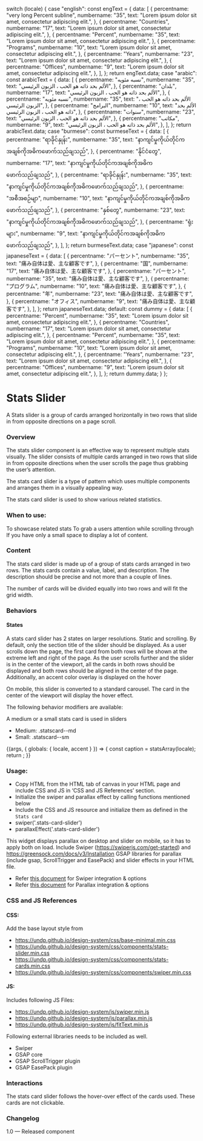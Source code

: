 
  switch (locale) {
    case "english":
      const engText = {
        data: [
          {
            percentname: "very long Percent subline",
            numbername: "35",
            text: "Lorem ipsum dolor sit amet, consectetur adipiscing elit.",
          },
          {
            percentname: "Countries",
            numbername: "17",
            text: "Lorem ipsum dolor sit amet, consectetur adipiscing elit.",
          },
          {
            percentname: "Percent",
            numbername: "35",
            text: "Lorem ipsum dolor sit amet, consectetur adipiscing elit.",
          },
          {
            percentname: "Programs",
            numbername: "10",
            text: "Lorem ipsum dolor sit amet, consectetur adipiscing elit.",
          },
          {
            percentname: "Years",
            numbername: "23",
            text: "Lorem ipsum dolor sit amet, consectetur adipiscing elit.",
          },
          {
            percentname: "Offices",
            numbername: "9",
            text: "Lorem ipsum dolor sit amet, consectetur adipiscing elit.",
          },
        ],
      };
      return engText.data;
    case "arabic":
      const arabicText = {
        data: [
          {
            percentname: "نسبه مئويه",
            numbername: "35",
            text: "الألم بحد ذاته هو الحب ، الزبون الرئيسي",
          },
          {
            percentname: "بلدان",
            numbername: "17",
            text: "الألم بحد ذاته هو الحب ، الزبون الرئيسي",
          },
          {
            percentname: "نسبه مئويه",
            numbername: "35",
            text: "الألم بحد ذاته هو الحب ، الزبون الرئيسي",
          },
          {
            percentname: "البرامج",
            numbername: "10",
            text: "الألم بحد ذاته هو الحب ، الزبون الرئيسي",
          },
          {
            percentname: "سنوات",
            numbername: "23",
            text: "الألم بحد ذاته هو الحب ، الزبون الرئيسي",
          },
          {
            percentname: "مكاتب",
            numbername: "9",
            text: "الألم بحد ذاته هو الحب ، الزبون الرئيسي",
          },
        ],
      };
      return arabicText.data;
    case "burmese":
      const burmeseText = {
        data: [
          {
            percentname: "ရာခိုင်နှုန်း",
            numbername: "35",
            text: "နာကျင်မှုကိုယ်တိုင်ကအချစ်ကိုအဓိကဖောက်သည်ချသည်",
          },
          {
            percentname: "နိုင်ငံတွေ",
            numbername: "17",
            text: "နာကျင်မှုကိုယ်တိုင်ကအချစ်ကိုအဓိကဖောက်သည်ချသည်",
          },
          {
            percentname: "ရာခိုင်နှုန်း",
            numbername: "35",
            text: "နာကျင်မှုကိုယ်တိုင်ကအချစ်ကိုအဓိကဖောက်သည်ချသည်",
          },
          {
            percentname: "အစီအစဉ်မျာ",
            numbername: "10",
            text: "နာကျင်မှုကိုယ်တိုင်ကအချစ်ကိုအဓိကဖောက်သည်ချသည်",
          },
          {
            percentname: "နှစ်တွေ",
            numbername: "23",
            text: "နာကျင်မှုကိုယ်တိုင်ကအချစ်ကိုအဓိကဖောက်သည်ချသည်",
          },
          {
            percentname: "ရုံးများ",
            numbername: "9",
            text: "နာကျင်မှုကိုယ်တိုင်ကအချစ်ကိုအဓိကဖောက်သည်ချသည်",
          },
        ],
      };
      return burmeseText.data;
    case "japanese":
      const japaneseText = {
        data: [
          {
            percentname: "パーセント",
            numbername: "35",
            text: "痛み自体は愛、主な顧客です",
          },
          {
            percentname: "国",
            numbername: "17",
            text: "痛み自体は愛、主な顧客です",
          },
          {
            percentname: "パーセント",
            numbername: "35",
            text: "痛み自体は愛、主な顧客です",
          },
          {
            percentname: "プログラム",
            numbername: "10",
            text: "痛み自体は愛、主な顧客です",
          },
          {
            percentname: "年",
            numbername: "23",
            text: "痛み自体は愛、主な顧客です",
          },
          {
            percentname: "オフィス",
            numbername: "9",
            text: "痛み自体は愛、主な顧客です",
          },
        ],
      };
      return japaneseText.data;
    default:
      const dummy = {
        data: [
          {
            percentname: "Percent",
            numbername: "35",
            text: "Lorem ipsum dolor sit amet, consectetur adipiscing elit.",
          },
          {
            percentname: "Countries",
            numbername: "17",
            text: "Lorem ipsum dolor sit amet, consectetur adipiscing elit.",
          },
          {
            percentname: "Percent",
            numbername: "35",
            text: "Lorem ipsum dolor sit amet, consectetur adipiscing elit.",
          },
          {
            percentname: "Programs",
            numbername: "10",
            text: "Lorem ipsum dolor sit amet, consectetur adipiscing elit.",
          },
          {
            percentname: "Years",
            numbername: "23",
            text: "Lorem ipsum dolor sit amet, consectetur adipiscing elit.",
          },
          {
            percentname: "Offices",
            numbername: "9",
            text: "Lorem ipsum dolor sit amet, consectetur adipiscing elit.",
          },
        ],
      };
      return dummy.data;
  }
};

<Meta title="Patterns/Stats slider (two rows)" />

# Stats Slider

A Stats slider is a group of cards arranged horizontally in two rows that slide in from opposite directions on a page scroll.

### Overview

The stats slider component is an effective way to represent multiple stats visually. The slider consists of multiple cards arranged in two rows that slide in from opposite directions when the user scrolls the page thus grabbing the user’s attention.

The stats card slider is a type of pattern which uses multiple components and arranges them in a visually appealing way.

The stats card slider is used to show various related statistics.

### When to use:

To showcase related stats
To grab a users attention while scrolling through
If you have only a small space to display a lot of content.

### Content

The stats card slider is made up of a group of stats cards arranged in two rows. The stats cards contain a value, label, and description. The description should be precise and not more than a couple of lines.

The number of cards will be divided equally into two rows and will fit the grid width.

### Behaviors

#### States

A stats card slider has 2 states on larger resolutions. Static and scrolling.
By default, only the section title of the slider should be displayed. As a user scrolls down the page, the first card from both rows will be shown at the extreme left and right of the page. As the user scrolls further and the slider is in the center of the viewport, all the cards in both rows should be displayed and both rows should be aligned in the center of the page. Additionally, an accent color overlay is displayed on the hover

On mobile, this slider is converted to a standard carousel. The card in the center of the viewport will display the hover effect.

The following behavior modifiers are available:

A medium or a small stats card is used in sliders

- Medium: .statscard--md
- Small: .statscard--sm

<Canvas>
  <Story name="Stats slider (two rows)">
    {(args, { globals: { locale, accent } }) => {
      const caption = statsArray(locale);
      return <StatsSlider data={caption} {...args}></StatsSlider>;
    }}
  </Story>
</Canvas>

### Usage:

- Copy HTML from the HTML tab of canvas in your HTML page and include CSS and JS in ‘CSS and JS References’ section.
- Initialize the swiper and parallax effect by calling functions mentioned below
- Include the CSS and JS resource and initialize them as defined in the `Stats card`
- swiper('.stats-card-slider')
- parallaxEffect('.stats-card-slider')

This widget displays parallax on desktop and slider on mobile, so it has to apply both on load.
Include Swiper (https://swiperjs.com/get-started) and https://greensock.com/docs/v3/Installation GSAP libraries for parallax (include gsap, ScrollTrigger and EasePack) and slider effects in your HTML file.

- Refer [this document](https://github.com/undp/design-system/wiki/Swiper-documentation) for Swiper integration & options
- Refer [this document](https://github.com/undp/design-system/wiki/Parallax-documentation) for Parallax integration & options

### CSS and JS References

#### CSS:

Add the base layout style from

- https://undp.github.io/design-system/css/base-minimal.min.css
- https://undp.github.io/design-system/css/components/stats-slider.min.css
- https://undp.github.io/design-system/css/components/stats-cards.min.css
- https://undp.github.io/design-system/css/components/swiper.min.css

#### JS:

Includes following JS Files:

- https://undp.github.io/design-system/js/swiper.min.js
- https://undp.github.io/design-system/js/parallax.min.js
- https://undp.github.io/design-system/js/fitText.min.js

Following external libraries needs to be included as well.

- Swiper
- GSAP core
- GSAP ScrollTrigger plugin
- GSAP EasePack plugin

### Interactions

The stats card slider follows the hover-over effect of the cards used. These cards are not clickable.

### Changelog

1.0 — Released component
